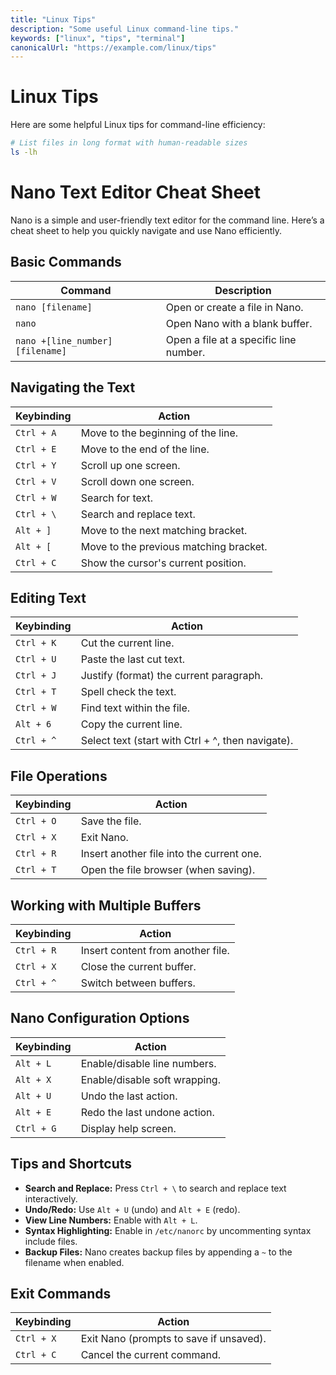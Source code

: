 ```yaml
---
title: "Linux Tips"
description: "Some useful Linux command-line tips."
keywords: ["linux", "tips", "terminal"]
canonicalUrl: "https://example.com/linux/tips"
---
```


# Linux Tips

Here are some helpful Linux tips for command-line efficiency:

```bash
# List files in long format with human-readable sizes
ls -lh
```

# Nano Text Editor Cheat Sheet

Nano is a simple and user-friendly text editor for the command line. Here’s a cheat sheet to help you quickly navigate and use Nano efficiently.

## Basic Commands

| Command | Description |
|---------|-------------|
| `nano [filename]` | Open or create a file in Nano. |
| `nano` | Open Nano with a blank buffer. |
| `nano +[line_number] [filename]` | Open a file at a specific line number. |

## Navigating the Text

| Keybinding | Action |
|------------|--------|
| `Ctrl + A` | Move to the beginning of the line. |
| `Ctrl + E` | Move to the end of the line. |
| `Ctrl + Y` | Scroll up one screen. |
| `Ctrl + V` | Scroll down one screen. |
| `Ctrl + W` | Search for text. |
| `Ctrl + \` | Search and replace text. |
| `Alt + ]` | Move to the next matching bracket. |
| `Alt + [` | Move to the previous matching bracket. |
| `Ctrl + C` | Show the cursor's current position. |

## Editing Text

| Keybinding | Action |
|------------|--------|
| `Ctrl + K` | Cut the current line. |
| `Ctrl + U` | Paste the last cut text. |
| `Ctrl + J` | Justify (format) the current paragraph. |
| `Ctrl + T` | Spell check the text. |
| `Ctrl + W` | Find text within the file. |
| `Alt + 6` | Copy the current line. |
| `Ctrl + ^` | Select text (start with Ctrl + ^, then navigate). |

## File Operations

| Keybinding | Action |
|------------|--------|
| `Ctrl + O` | Save the file. |
| `Ctrl + X` | Exit Nano. |
| `Ctrl + R` | Insert another file into the current one. |
| `Ctrl + T` | Open the file browser (when saving). |

## Working with Multiple Buffers

| Keybinding | Action |
|------------|--------|
| `Ctrl + R` | Insert content from another file. |
| `Ctrl + X` | Close the current buffer. |
| `Ctrl + ^` | Switch between buffers. |

## Nano Configuration Options

| Keybinding | Action |
|------------|--------|
| `Alt + L` | Enable/disable line numbers. |
| `Alt + X` | Enable/disable soft wrapping. |
| `Alt + U` | Undo the last action. |
| `Alt + E` | Redo the last undone action. |
| `Ctrl + G` | Display help screen. |

## Tips and Shortcuts

- **Search and Replace:** Press `Ctrl + \` to search and replace text interactively.  
- **Undo/Redo:** Use `Alt + U` (undo) and `Alt + E` (redo).  
- **View Line Numbers:** Enable with `Alt + L`.  
- **Syntax Highlighting:** Enable in `/etc/nanorc` by uncommenting syntax include files.  
- **Backup Files:** Nano creates backup files by appending a `~` to the filename when enabled.  

## Exit Commands

| Keybinding | Action |
|------------|--------|
| `Ctrl + X` | Exit Nano (prompts to save if unsaved). |
| `Ctrl + C` | Cancel the current command. |
